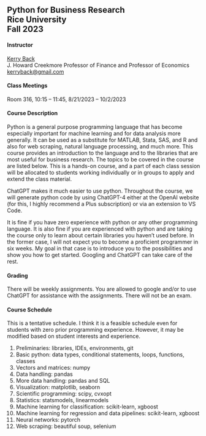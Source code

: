 ## Python for Business Research<br>Rice University<br>Fall 2023

#### Instructor

[Kerry Back](http://kerryback.com)
<br>
J. Howard Creekmore Professor of Finance and Professor of Economics<br>
<a href="mailto:kerryback@gmail.com">kerryback@gmail.com</a>

   
#### Class Meetings

Room 316, 10:15 -- 11:45, 8/21/2023 -- 10/2/2023

#### Course Description   

Python is a general purpose programming language that has become especially important for machine learning and for data analysis more generally.  It can be used as a substitute for MATLAB, Stata, SAS, and R and also for web scraping, natural language processing, and much more.  This course provides an introduction to the language and to the 
libraries that are most useful for business research.  The topics to be covered in the course are listed below.  This is a hands-on course, and a part of each class session will be allocated to students working individually or in groups to apply and extend the class material.  

ChatGPT makes it much easier to use python.  Throughout the course, we will generate python code by using ChatGPT-4 either at the OpenAI website (for this, I highly recommend a Plus subscription) or via an extension to VS Code.  

It is fine if you have zero experience with python or any other programming language.  It is also fine if you are experienced with python and are taking the course only to learn about certain libraries you haven't used before.  In the former case, I will not expect you to become a proficient programmer in six weeks.  My goal in that case is to introduce you to the possibilities and show you how to get started.  Googling and ChatGPT can take care of the rest.

#### Grading

There will be weekly assignments.  You are allowed to google and/or to use ChatGPT for assistance with the assignments.  There will not be an exam.

#### Course Schedule

This is a tentative schedule.  I think it is a feasible schedule even for students with zero prior programming experience.  However, it may be modified based on student interests and experience.  

1. Preliminaries: libraries, IDEs, environments, git
2. Basic python: data types, conditional statements, loops, functions, classes
3. Vectors and matrices: numpy
4. Data handling: pandas
5. More data handling: pandas and SQL
6. Visualization: matplotlib, seaborn
7. Scientific programming: scipy, cvxopt
8. Statistics: statsmodels, linearmodels
9. Machine learning for classification: scikit-learn, xgboost
10. Machine learning for regression and data pipelines: scikit-learn, xgboost
11. Neural networks: pytorch
12. Web scraping: beautiful soup, selenium





